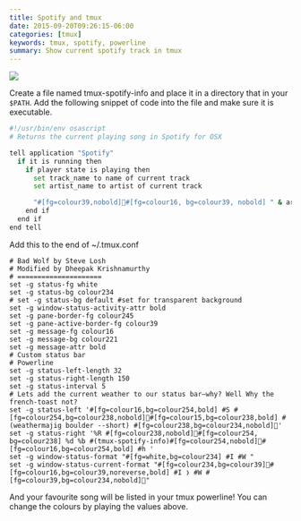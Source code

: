 ```yaml
---
title: Spotify and tmux
date: 2015-09-20T09:26:15-06:00
categories: [tmux]
keywords: tmux, spotify, powerline
summary: Show current spotify track in tmux
---
```


![](images/tmux-spotify.png)

Create a file named tmux-spotify-info and place it in a directory that in your `$PATH`. Add the following snippet of code into the file and make sure it is executable.

```bash
#!/usr/bin/env osascript
# Returns the current playing song in Spotify for OSX

tell application "Spotify"
  if it is running then
    if player state is playing then
      set track_name to name of current track
      set artist_name to artist of current track

      "#[fg=colour39,nobold]#[fg=colour16, bg=colour39, nobold] " & artist_name & " - " & track_name & " #[bg=colour39]"
    end if
  end if
end tell
```

Add this to the end of ~/.tmux.conf

```tmux
# Bad Wolf by Steve Losh
# Modified by Dheepak Krishnamurthy
# =====================
set -g status-fg white
set -g status-bg colour234
# set -g status-bg default #set for transparent background
set -g window-status-activity-attr bold
set -g pane-border-fg colour245
set -g pane-active-border-fg colour39
set -g message-fg colour16
set -g message-bg colour221
set -g message-attr bold
# Custom status bar
# Powerline
set -g status-left-length 32
set -g status-right-length 150
set -g status-interval 5
# Lets add the current weather to our status bar—why? Well Why the french-toast not?
set -g status-left '#[fg=colour16,bg=colour254,bold] #S #[fg=colour254,bg=colour238,nobold]#[fg=colour15,bg=colour238,bold] #(weathermajig boulder --short) #[fg=colour238,bg=colour234,nobold]'
set -g status-right '%R #[fg=colour238,nobold]#[fg=colour254, bg=colour238] %d %b #(tmux-spotify-info)#[fg=colour254,nobold]#[fg=colour16,bg=colour254,bold] #h '
set -g window-status-format "#[fg=white,bg=colour234] #I #W "
set -g window-status-current-format "#[fg=colour234,bg=colour39]#[fg=colour16,bg=colour39,noreverse,bold] #I ❭ #W #[fg=colour39,bg=colour234,nobold]"
```

And your favourite song will be listed in your tmux powerline! You can change the colours by playing the values above.
